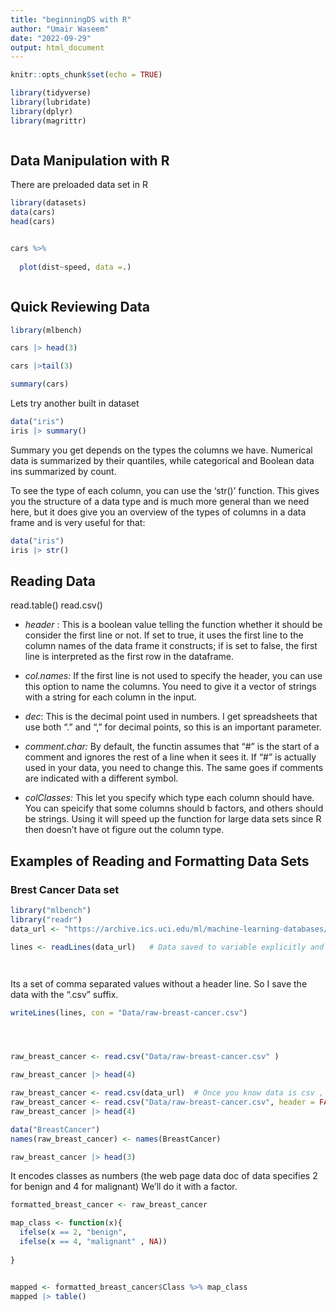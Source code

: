 ```yaml
---
title: "beginningDS with R"
author: "Umair Waseem"
date: "2022-09-29"
output: html_document
---
```


```r
knitr::opts_chunk$set(echo = TRUE)
```
```r
library(tidyverse)
library(lubridate)
library(dplyr)
library(magrittr)



```


## Data Manipulation with R

There are preloaded data set in R

```r
library(datasets)
data(cars)
head(cars)


cars %>%
  
  plot(dist~speed, data =.)



```

## Quick Reviewing Data


```r
library(mlbench)

cars |> head(3)

cars |>tail(3)

summary(cars)
```
Lets try another built in dataset

```r

data("iris")
iris |> summary()


```
Summary you get depends on the types the columns we have. Numerical data is summarized by their quantiles, while categorical and Boolean data ins summarized by count. 

To see the type of each column, you can use the 'str()' function. This gives you the structure of a data type and is much more general than we need here, but it does give you an overview of the types of columns in a data frame and is very useful for that:

```r
data("iris")
iris |> str()


```
## Reading Data
read.table()
read.csv()

* _header_ : This is a boolean value telling the function whether it should be consider the first line or not. If set to true, it uses the first line to the column names of the data frame it constructs; if is set to false, the first line is interpreted as the first row in the dataframe.

* _col.names:_ If the first line is not used to specify the header, you can use this option to name the columns. You need to give it a vector of strings with a string for each column in the input. 

* _dec_: This is the decimal point used in numbers. I get spreadsheets that use both "." and "," for decimal points, so this is an important parameter. 

* _comment.char:_ By default, the functin assumes that "#" is the start of a comment and ignores the rest of a line when it sees it. If "#" is actually used in your data, you need to change this. The same goes if comments are indicated with a different symbol. 

* _colClasses:_ This let you specify which type each column should have. You can speicify that some columns should b factors, and others should be strings. Using it will speed up the function for large data sets since R then doesn't have ot figure out the column type. 



## Examples of Reading and Formatting Data Sets

### Brest Cancer Data set

```r
library("mlbench")
library("readr")
data_url <- "https://archive.ics.uci.edu/ml/machine-learning-databases/breast-cancer-wisconsin/breast-cancer-wisconsin.data"

lines <- readLines(data_url)   # Data saved to variable explicitly and then reading first lines




```
Its a set of comma separated values without a header line. So I save the data with the ".csv" suffix. 

```r


writeLines(lines, con = "Data/raw-breast-cancer.csv")





```
```r
raw_breast_cancer <- read.csv("Data/raw-breast-cancer.csv" )

raw_breast_cancer |> head(4)

raw_breast_cancer <- read.csv(data_url)  # Once you know data is csv , directly save to data set with read.csv function
raw_breast_cancer <- read.csv("Data/raw-breast-cancer.csv", header = FALSE)
raw_breast_cancer |> head(4)

```






```r
data("BreastCancer")
names(raw_breast_cancer) <- names(BreastCancer)

raw_breast_cancer |> head(3)

```



It encodes classes as numbers (the web page data doc of data specifies 2 for benign and 4 for malignant)
We'll do it with a factor. 



```r
formatted_breast_cancer <- raw_breast_cancer

map_class <- function(x){
  ifelse(x == 2, "benign",
  ifelse(x == 4, "malignant" , NA)) 
  
}


mapped <- formatted_breast_cancer$Class %>% map_class
mapped |> table()








```














